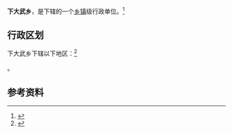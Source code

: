 {{中国乡级行政区|63/26/21/203/000}}

'''下大武乡'''，是{{PRC admin/fullname|63/26/21/203/000|3}}下辖的一个[[乡镇|乡镇]]级行政单位。<ref>{{PRC admin/ref sgc|{{PRC admin/parent|63/26/21/203/000}}}}</ref>

== 行政区划 ==

下大武乡下辖以下地区：<ref>{{PRC admin/ref sgc|63/26/21/203/000}}</ref>

{{PRC admin/children|63/26/21/203/000}}。

== 参考资料 ==

{{reflist}}

{{行政区划小作品}}
{{PRC admin/navcat|63/26/21/203/000}}